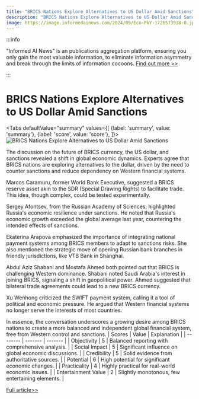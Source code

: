 ```yaml
---
title: "BRICS Nations Explore Alternatives to US Dollar Amid Sanctions"
description: "BRICS Nations Explore Alternatives to US Dollar Amid Sanctions"
image: https://image.informedainews.com/2024/09/Eco-PkY-1726573938-0.jpg
---
```



:::info

"Informed AI News" is an publications aggregation platform, ensuring you only gain the most valuable information, to eliminate information asymmetry and break through the limits of information cocoons.  [Find out more >>](/)

:::

# BRICS Nations Explore Alternatives to US Dollar Amid Sanctions


<Tabs
	defaultValue="summary"
	values={[
	{label: 'summary', value: 'summary'},
	{label: 'score', value: 'score'},
]}>
<TabItem value="summary">
<img
  src="https://image.informedainews.com/2024/09/Eco-PkY-1726573938-0.jpg"
  alt="BRICS Nations Explore Alternatives to US Dollar Amid Sanctions"
/>



The discussion on the future of BRICS currency, the US dollar, and sanctions revealed a shift in global economic dynamics. Experts agree that BRICS nations are exploring alternatives to the dollar, driven by the need to counter sanctions and reduce dependency on Western financial systems.

Marcos Caramuru, former World Bank Executive, suggested a BRICS reserve asset akin to the SDR (Special Drawing Rights) to facilitate trade. This idea, though complex, could be tested experimentally.

Sergey Afontsev, from the Russian Academy of Sciences, highlighted Russia's economic resilience under sanctions. He noted that Russia's economic growth exceeded the global average last year, countering the intended effects of sanctions.

Ekaterina Arapova emphasized the importance of integrating national payment systems among BRICS members to adapt to sanctions risks. She also mentioned the strategic move of opening Russian bank branches in friendly jurisdictions, like VTB Bank in Shanghai.

Abdul Aziz Shabani and Mostafa Ahmed both pointed out that BRICS is challenging Western dominance. Shabani noted Saudi Arabia's interest in joining BRICS, signaling a shift in geopolitical power. Ahmed suggested that bilateral trade agreements could lead to a new BRICS currency.

Xu Wenhong criticized the SWIFT payment system, calling it a tool of political and economic pressure. He argued that Western financial systems no longer serve the interests of most countries.

In essence, the conversation underscores a growing desire among BRICS nations to create a more balanced and independent global financial system, free from Western control and sanctions.
</TabItem>
<TabItem value="score">
	| Scores     | Value   | Explanation |
	| -------- | ------- | ------- |
	| Objectivity  | 5    | Balanced reporting with comprehensive analysis.    |
	| Social Impact | 5     | Significant influence on global economic discussions.    |
	| Credibility    | 5    | Solid evidence from authoritative sources.    |
	| Potential    | 6    | High potential for significant economic changes.    |
	| Practicality    | 4    | Highly practical for real-world economic issues.    |
	| Entertainment Value    | 2    | Slightly monotonous, few entertaining elements.    |
</TabItem>
</Tabs>

[Full article>>](https://sputniknews.com/20240916/experts-on-future-of-brics-currency-us-dollar-and-sanctions-1120165297.html)
